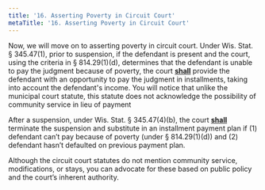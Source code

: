 ```yaml
---
title: '16.	Asserting Poverty in Circuit Court'
metaTitle: '16. Asserting Poverty in Circuit Court'
---
```


Now, we will move on to asserting poverty in circuit court. Under Wis. Stat. § 345.47(1), prior to suspension, if the defendant is present and the court, using the criteria in § 814.29(1)(d), determines that the defendant is unable to pay the judgment because of poverty, the court **<ins>shall</ins>** provide the defendant with an opportunity to pay the judgment in installments, taking into account the defendant's income. You will notice that unlike the municipal court statute, this statute does not acknowledge the possibility of community service in lieu of payment

After a suspension, under Wis. Stat. § 345.47(4)(b), the court **<ins>shall</ins>** terminate the suspension and substitute in an installment payment plan if (1) defendant can’t pay because of poverty (under § 814.29(1)(d)) and (2) defendant hasn’t defaulted on previous payment plan.

Although the circuit court statutes do not mention community service, modifications, or stays, you can advocate for these based on public policy and the court’s inherent authority.
